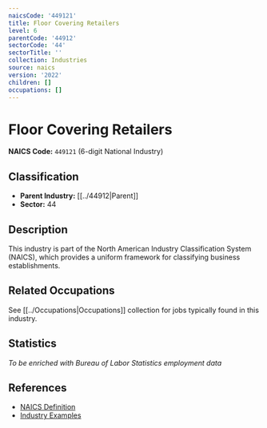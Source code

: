 ```yaml
---
naicsCode: '449121'
title: Floor Covering Retailers
level: 6
parentCode: '44912'
sectorCode: '44'
sectorTitle: ''
collection: Industries
source: naics
version: '2022'
children: []
occupations: []
---
```

# Floor Covering Retailers

**NAICS Code:** `449121` (6-digit National Industry)

## Classification

- **Parent Industry:** [[../44912|Parent]]
- **Sector:** 44

## Description

This industry is part of the North American Industry Classification System (NAICS), which provides a uniform framework for classifying business establishments.

## Related Occupations

See [[../Occupations|Occupations]] collection for jobs typically found in this industry.

## Statistics

*To be enriched with Bureau of Labor Statistics employment data*

## References

- [NAICS Definition](https://www.census.gov/naics/)
- [Industry Examples](https://www.census.gov/naics/2022NAICS/)

